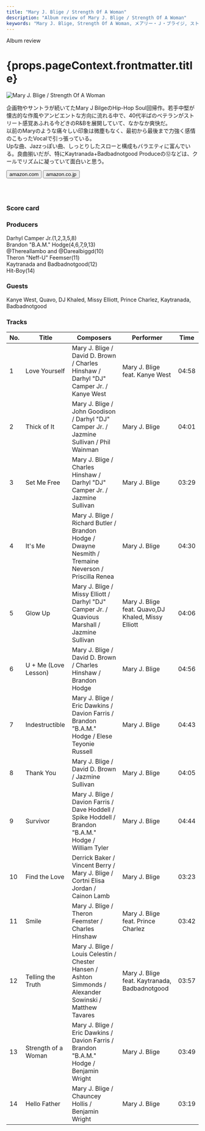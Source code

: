 ```yaml
---
title: "Mary J. Blige / Strength Of A Woman"
description: "Album review of Mary J. Blige / Strength Of A Woman"
keywords: "Mary J. Blige, Strength Of A Woman, メアリー・Ｊ・ブライジ, ストレングス・オブ・ア・ウーマン"
---
```





<p className="largeP">Album review</p>
<h1 className="h1--no--margin">{props.pageContext.frontmatter.title}</h1>

<Row  className="image-card-group">
	<Column colMd={"3"} colLg={"4"} noGutterMdLeft="">
       <ImageCard>

![Mary J. Blige / Strength Of A Woman](../../images/cd/maryjblige10L.jpg)

</ImageCard>
	</Column>
	<Column colMd={"4"} colLg={"8"} noGutterMdLeft="">
	<p>
	企画物やサントラが続いてたMary J BilgeのHip-Hop Soul回帰作。若手中堅が懐古的な作風やアンビエントな方向に流れる中で、40代半ばのベテランがストリート感覚あふれる今どきのR&Bを展開していて、なかなか爽快だ。
	<br/>以前のMaryのような痛々しい印象は微塵もなく、最初から最後まで力強く感情のこもったVocalで引っ張っている。
	<br/>Upな曲、Jazzっぽい曲、しっとりしたスローと構成もバラエティに富んでいる。良曲揃いだが、特にKaytranada+Badbadnotgood Produceの⑫などは、クールでリズムに凝っていて面白いと思う。
	</p>
    <div>
	  <Button className="button-right-mergin"  href="https://amzn.to/3fm4JXC" kind="primary" size="small" renderIcon={ArrowUpRight24}>
      amazon.com
      </Button>
      <Button className="button-right-mergin"  href="https://amzn.to/30nNz7N" kind="secondary" size="small" renderIcon={ArrowUpRight24}>
      amazon.co.jp
      </Button>
	</div>
	<a href="https://geo.music.apple.com/jp/album/strength-of-a-woman/1440895460?mt=1&app=music&ls=1&at=11lcug" style="display:inline-block;overflow:hidden;background:url(https://linkmaker.itunes.apple.com/ja-jp/lockup.svg?releaseDate=2017-04-28&kind=album&bubble=apple_music&style=mono-black) no-repeat;width:180px;height:45px;"></a>
	</Column>
</Row>
<Row >
	<Column colMd={"4"} colLg={"4"} noGutterMdLeft="">
<div>
  <h3>Score card</h3>
	<SliderJS1 value="5" />
  <SliderJS2 value="2" />
	<SliderJS3 value="1" />
  <SliderJS4 value="9" />
</div>
</Column>
<Column colMd={"8"} colLg={"8"} noGutterMdLeft="">
<div>
<h3>Producers</h3>
<p>
	Darhyl Camper Jr.(1,2,3,5,8)
	<br/>Brandon "B.A.M." Hodge(4,6,7,9,13)
	<br/>@Thereallambo and @Darealbiggd(10)
	<br/>Theron "Neff-U" Feemser(11)
	<br/>Kaytranada and Badbadnotgood(12)
	<br/>Hit-Boy(14)
</p>
<h3>Guests</h3>
<p>
	Kanye West, Quavo, DJ Khaled, Missy Elliott, Prince Charlez, Kaytranada, Badbadnotgood
</p>
</div>
</Column>
</Row>

<h3>Tracks</h3>

| No. | Title                | Composers                                                                                                | Performer                                          | Time  |
| --- | -------------------- | -------------------------------------------------------------------------------------------------------- | -------------------------------------------------- | ----- |
| 1   | Love Yourself        | Mary J. Blige / David D. Brown / Charles Hinshaw / Darhyl "DJ" Camper Jr. / Kanye West                   | Mary J. Blige feat. Kanye West                     | 04:58 |
| 2   | Thick of It          | Mary J. Blige / John Goodison / Darhyl "DJ" Camper Jr. / Jazmine Sullivan / Phil Wainman                 | Mary J. Blige                                      | 04:01 |
| 3   | Set Me Free          | Mary J. Blige / Charles Hinshaw / Darhyl "DJ" Camper Jr. / Jazmine Sullivan                              | Mary J. Blige                                      | 03:29 |
| 4   | It's Me              | Mary J. Blige / Richard Butler / Brandon Hodge / Dwayne Nesmith / Tremaine Neverson / Priscilla Renea    | Mary J. Blige                                      | 04:30 |
| 5   | Glow Up              | Mary J. Blige / Missy Elliott / Darhyl "DJ" Camper Jr. / Quavious Marshall / Jazmine Sullivan            | Mary J. Blige feat. Quavo,DJ Khaled, Missy Elliott | 04:06 |
| 6   | U + Me (Love Lesson) | Mary J. Blige / David D. Brown / Charles Hinshaw / Brandon Hodge                                         | Mary J. Blige                                      | 04:56 |
| 7   | Indestructible       | Mary J. Blige / Eric Dawkins / Davion Farris / Brandon "B.A.M." Hodge / Elese Teyonie Russell            | Mary J. Blige                                      | 04:43 |
| 8   | Thank You            | Mary J. Blige / David D. Brown / Jazmine Sullivan                                                        | Mary J. Blige                                      | 04:05 |
| 9   | Survivor             | Mary J. Blige / Davion Farris / Dave Hoddell / Spike Hoddell / Brandon "B.A.M." Hodge / William Tyler    | Mary J. Blige                                      | 04:44 |
| 10  | Find the Love        | Derrick Baker / Vincent Berry / Mary J. Blige / Cortni Elisa Jordan / Cainon Lamb                        | Mary J. Blige                                      | 03:23 |
| 11  | Smile                | Mary J. Blige / Theron Feemster / Charles Hinshaw                                                        | Mary J. Blige feat. Prince Charlez                 | 03:42 |
| 12  | Telling the Truth    | Mary J. Blige / Louis Celestin / Chester Hansen / Ashton Simmonds / Alexander Sowinski / Matthew Tavares | Mary J. Blige feat. Kaytranada, Badbadnotgood      | 03:57 |
| 13  | Strength of a Woman  | Mary J. Blige / Eric Dawkins / Davion Farris / Brandon "B.A.M." Hodge / Benjamin Wright                  | Mary J. Blige                                      | 03:49 |
| 14  | Hello Father         | Mary J. Blige / Chauncey Hollis / Benjamin Wright                                                        | Mary J. Blige                                      | 03:19 |
